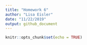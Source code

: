 ```yaml
---
title: "Homework 6"
author: "Lisa Eisler"
date: "11/22/2019"
output: github_document
---
```


```r
knitr::opts_chunk$set(echo = TRUE)
```